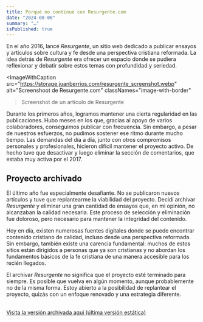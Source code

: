 ```yaml
---
title: Porqué no continué con Resurgente.com
date: "2024-08-08"
summary: "…"
isPublished: true
---
```


En el año 2016, lancé *Resurgente*, un sitio web dedicado a publicar ensayos y artículos sobre cultura y fe desde una perspectiva cristiana reformada. La idea detrás de *Resurgente* era ofrecer un espacio donde se pudiera reflexionar y debatir sobre estos temas con profundidad y seriedad.

<ImageWithCaption 
    src="https://storage.juanberrios.com/resurgente_screenshot.webp" 
    alt="Screenshoot de Resurgente.com"
    classNames="image-with-border"
>Screenshot de un artículo de Resurgente</ImageWithCaption>

Durante los primeros años, logramos mantener una cierta regularidad en las publicaciones. Hubo meses en los que, gracias al apoyo de varios colaboradores, conseguimos publicar con frecuencia. Sin embargo, a pesar de nuestros esfuerzos, no pudimos sostener ese ritmo durante mucho tiempo. Las demandas del día a día, junto con otros compromisos personales y profesionales, hicieron difícil mantener el proyecto activo. De hecho tuve que desactivar y luego eliminar la sección de comentarios, que estaba muy activa por el 2017.

## Proyecto archivado
El último año fue especialmente desafiante. No se publicaron nuevos artículos y tuve que replantearme la viabilidad del proyecto. Decidí archivar *Resurgente* y eliminar una gran cantidad de ensayos que, en mi opinión, no alcanzaban la calidad necesaria. Este proceso de selección y eliminación fue doloroso, pero necesario para mantener la integridad del contenido.

Hoy en día, existen numerosas fuentes digitales donde se puede encontrar contenido cristiano de calidad, incluso desde una perspectiva reformada. Sin embargo, también existe una carencia fundamental: muchos de estos sitios están dirigidos a personas que ya son cristianas y no abordan los fundamentos básicos de la fe cristiana de una manera accesible para los recién llegados.

El archivar *Resurgente* no significa que el proyecto esté terminado para siempre. Es posible que vuelva en algún momento, aunque probablemente no de la misma forma. Estoy abierto a la posibilidad de replantear el proyecto, quizás con un enfoque renovado y una estrategia diferente.

<br/>
<a href="https://resurgente.juanberrios.com" target="_blank" rel="noopener">Visita la versión archivada aquí (última versión estática)</a>